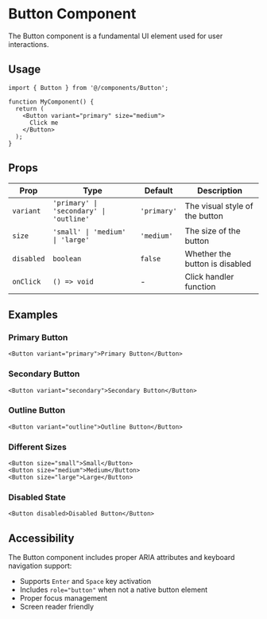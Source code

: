 # Button Component

The Button component is a fundamental UI element used for user interactions.

## Usage

```tsx
import { Button } from '@/components/Button';

function MyComponent() {
  return (
    <Button variant="primary" size="medium">
      Click me
    </Button>
  );
}
```

## Props

| Prop | Type | Default | Description |
|------|------|---------|-------------|
| `variant` | `'primary' \| 'secondary' \| 'outline'` | `'primary'` | The visual style of the button |
| `size` | `'small' \| 'medium' \| 'large'` | `'medium'` | The size of the button |
| `disabled` | `boolean` | `false` | Whether the button is disabled |
| `onClick` | `() => void` | - | Click handler function |

## Examples

### Primary Button

```tsx
<Button variant="primary">Primary Button</Button>
```

### Secondary Button

```tsx
<Button variant="secondary">Secondary Button</Button>
```

### Outline Button

```tsx
<Button variant="outline">Outline Button</Button>
```

### Different Sizes

```tsx
<Button size="small">Small</Button>
<Button size="medium">Medium</Button>
<Button size="large">Large</Button>
```

### Disabled State

```tsx
<Button disabled>Disabled Button</Button>
```

## Accessibility

The Button component includes proper ARIA attributes and keyboard navigation support:

- Supports `Enter` and `Space` key activation
- Includes `role="button"` when not a native button element
- Proper focus management
- Screen reader friendly
